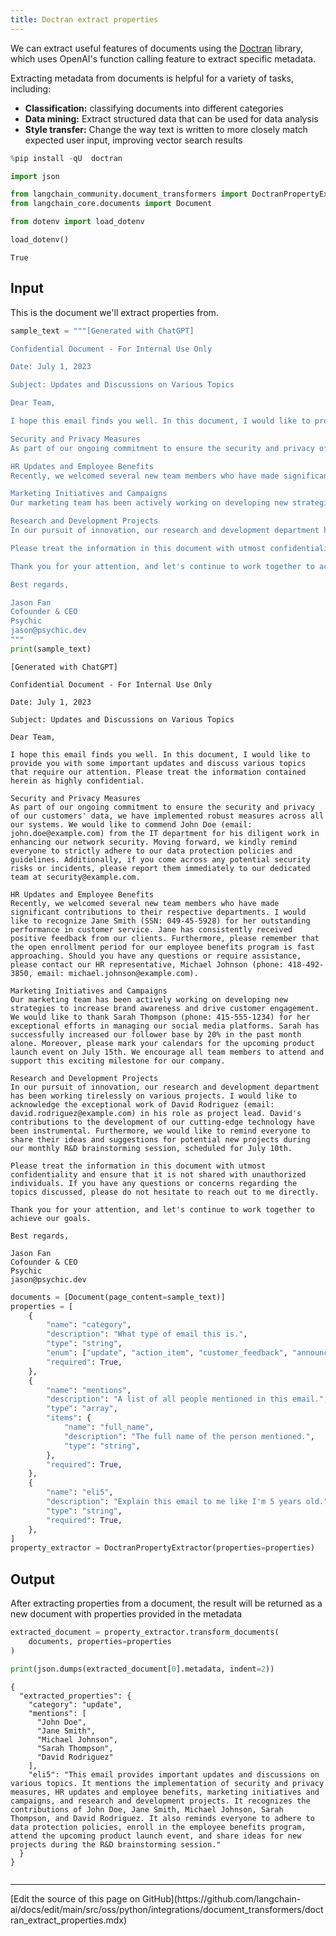 ```yaml
---
title: Doctran extract properties
---
```


We can extract useful features of documents using the [Doctran](https://github.com/psychic-api/doctran) library, which uses OpenAI's function calling feature to extract specific metadata.

Extracting metadata from documents is helpful for a variety of tasks, including:

* **Classification:** classifying documents into different categories
* **Data mining:** Extract structured data that can be used for data analysis
* **Style transfer:** Change the way text is written to more closely match expected user input, improving vector search results

```python
%pip install -qU  doctran
```

```python
import json

from langchain_community.document_transformers import DoctranPropertyExtractor
from langchain_core.documents import Document
```

```python
from dotenv import load_dotenv

load_dotenv()
```

```output
True
```

## Input

This is the document we'll extract properties from.

```python
sample_text = """[Generated with ChatGPT]

Confidential Document - For Internal Use Only

Date: July 1, 2023

Subject: Updates and Discussions on Various Topics

Dear Team,

I hope this email finds you well. In this document, I would like to provide you with some important updates and discuss various topics that require our attention. Please treat the information contained herein as highly confidential.

Security and Privacy Measures
As part of our ongoing commitment to ensure the security and privacy of our customers' data, we have implemented robust measures across all our systems. We would like to commend John Doe (email: john.doe@example.com) from the IT department for his diligent work in enhancing our network security. Moving forward, we kindly remind everyone to strictly adhere to our data protection policies and guidelines. Additionally, if you come across any potential security risks or incidents, please report them immediately to our dedicated team at security@example.com.

HR Updates and Employee Benefits
Recently, we welcomed several new team members who have made significant contributions to their respective departments. I would like to recognize Jane Smith (SSN: 049-45-5928) for her outstanding performance in customer service. Jane has consistently received positive feedback from our clients. Furthermore, please remember that the open enrollment period for our employee benefits program is fast approaching. Should you have any questions or require assistance, please contact our HR representative, Michael Johnson (phone: 418-492-3850, email: michael.johnson@example.com).

Marketing Initiatives and Campaigns
Our marketing team has been actively working on developing new strategies to increase brand awareness and drive customer engagement. We would like to thank Sarah Thompson (phone: 415-555-1234) for her exceptional efforts in managing our social media platforms. Sarah has successfully increased our follower base by 20% in the past month alone. Moreover, please mark your calendars for the upcoming product launch event on July 15th. We encourage all team members to attend and support this exciting milestone for our company.

Research and Development Projects
In our pursuit of innovation, our research and development department has been working tirelessly on various projects. I would like to acknowledge the exceptional work of David Rodriguez (email: david.rodriguez@example.com) in his role as project lead. David's contributions to the development of our cutting-edge technology have been instrumental. Furthermore, we would like to remind everyone to share their ideas and suggestions for potential new projects during our monthly R&D brainstorming session, scheduled for July 10th.

Please treat the information in this document with utmost confidentiality and ensure that it is not shared with unauthorized individuals. If you have any questions or concerns regarding the topics discussed, please do not hesitate to reach out to me directly.

Thank you for your attention, and let's continue to work together to achieve our goals.

Best regards,

Jason Fan
Cofounder & CEO
Psychic
jason@psychic.dev
"""
print(sample_text)
```

```output
[Generated with ChatGPT]

Confidential Document - For Internal Use Only

Date: July 1, 2023

Subject: Updates and Discussions on Various Topics

Dear Team,

I hope this email finds you well. In this document, I would like to provide you with some important updates and discuss various topics that require our attention. Please treat the information contained herein as highly confidential.

Security and Privacy Measures
As part of our ongoing commitment to ensure the security and privacy of our customers' data, we have implemented robust measures across all our systems. We would like to commend John Doe (email: john.doe@example.com) from the IT department for his diligent work in enhancing our network security. Moving forward, we kindly remind everyone to strictly adhere to our data protection policies and guidelines. Additionally, if you come across any potential security risks or incidents, please report them immediately to our dedicated team at security@example.com.

HR Updates and Employee Benefits
Recently, we welcomed several new team members who have made significant contributions to their respective departments. I would like to recognize Jane Smith (SSN: 049-45-5928) for her outstanding performance in customer service. Jane has consistently received positive feedback from our clients. Furthermore, please remember that the open enrollment period for our employee benefits program is fast approaching. Should you have any questions or require assistance, please contact our HR representative, Michael Johnson (phone: 418-492-3850, email: michael.johnson@example.com).

Marketing Initiatives and Campaigns
Our marketing team has been actively working on developing new strategies to increase brand awareness and drive customer engagement. We would like to thank Sarah Thompson (phone: 415-555-1234) for her exceptional efforts in managing our social media platforms. Sarah has successfully increased our follower base by 20% in the past month alone. Moreover, please mark your calendars for the upcoming product launch event on July 15th. We encourage all team members to attend and support this exciting milestone for our company.

Research and Development Projects
In our pursuit of innovation, our research and development department has been working tirelessly on various projects. I would like to acknowledge the exceptional work of David Rodriguez (email: david.rodriguez@example.com) in his role as project lead. David's contributions to the development of our cutting-edge technology have been instrumental. Furthermore, we would like to remind everyone to share their ideas and suggestions for potential new projects during our monthly R&D brainstorming session, scheduled for July 10th.

Please treat the information in this document with utmost confidentiality and ensure that it is not shared with unauthorized individuals. If you have any questions or concerns regarding the topics discussed, please do not hesitate to reach out to me directly.

Thank you for your attention, and let's continue to work together to achieve our goals.

Best regards,

Jason Fan
Cofounder & CEO
Psychic
jason@psychic.dev
```

```python
documents = [Document(page_content=sample_text)]
properties = [
    {
        "name": "category",
        "description": "What type of email this is.",
        "type": "string",
        "enum": ["update", "action_item", "customer_feedback", "announcement", "other"],
        "required": True,
    },
    {
        "name": "mentions",
        "description": "A list of all people mentioned in this email.",
        "type": "array",
        "items": {
            "name": "full_name",
            "description": "The full name of the person mentioned.",
            "type": "string",
        },
        "required": True,
    },
    {
        "name": "eli5",
        "description": "Explain this email to me like I'm 5 years old.",
        "type": "string",
        "required": True,
    },
]
property_extractor = DoctranPropertyExtractor(properties=properties)
```

## Output

After extracting properties from a document, the result will be returned as a new document with properties provided in the metadata

```python
extracted_document = property_extractor.transform_documents(
    documents, properties=properties
)
```

```python
print(json.dumps(extracted_document[0].metadata, indent=2))
```

```output
{
  "extracted_properties": {
    "category": "update",
    "mentions": [
      "John Doe",
      "Jane Smith",
      "Michael Johnson",
      "Sarah Thompson",
      "David Rodriguez"
    ],
    "eli5": "This email provides important updates and discussions on various topics. It mentions the implementation of security and privacy measures, HR updates and employee benefits, marketing initiatives and campaigns, and research and development projects. It recognizes the contributions of John Doe, Jane Smith, Michael Johnson, Sarah Thompson, and David Rodriguez. It also reminds everyone to adhere to data protection policies, enroll in the employee benefits program, attend the upcoming product launch event, and share ideas for new projects during the R&D brainstorming session."
  }
}
```

```python

```

---

<Callout icon="pen-to-square" iconType="regular">
  [Edit the source of this page on GitHub](https://github.com/langchain-ai/docs/edit/main/src/oss/python/integrations/document_transformers/doctran_extract_properties.mdx)
</Callout>
